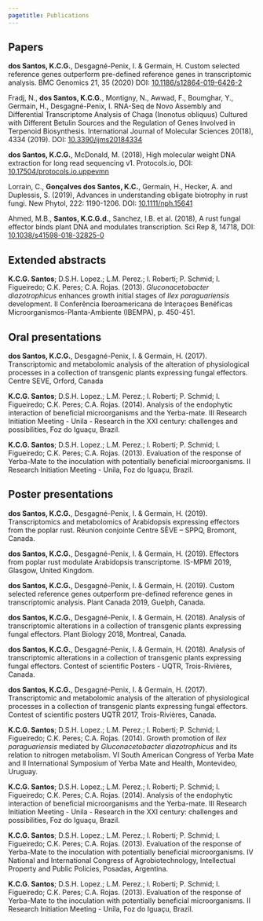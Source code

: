 ---
pagetitle: Publications
---

<link rel="stylesheet" href="styles.css" type="text/css">

## Papers

**dos Santos, K.C.G.**, Desgagné-Penix, I. & Germain, H. Custom selected reference genes outperform pre-defined reference genes in transcriptomic analysis. BMC Genomics 21, 35 (2020) DOI: [10.1186/s12864-019-6426-2](https://doi.org/10.1186/s12864-019-6426-2)

Fradj, N., **dos Santos, K.C.G.**, Montigny, N., Awwad, F., Boumghar, Y., Germain, H., Desgagné-Penix, I. RNA-Seq de Novo Assembly and Differential Transcriptome Analysis of Chaga (Inonotus obliquus) Cultured with Different Betulin Sources and the Regulation of Genes Involved in Terpenoid Biosynthesis. International Journal of Molecular Sciences 20(18), 4334 (2019). DOI: [10.3390/ijms20184334](https://doi.org/10.3390/ijms20184334)


**dos Santos, K.C.G.**, McDonald, M. (2018), High molecular weight DNA extraction for long read sequencing v1. Protocols.io, DOI: [10.17504/protocols.io.uppevmn](https://doi.org/10.17504/protocols.io.uppevmn)

Lorrain, C., **Gonçalves dos Santos, K.C.**, Germain, H., Hecker, A. and Duplessis, S. (2019), Advances in understanding obligate biotrophy in rust fungi. New Phytol, 222: 1190-1206. DOI: [10.1111/nph.15641](https://doi.org/10.1111/nph.15641)

Ahmed, M.B., **Santos, K.C.G.d.**, Sanchez, I.B. et al. (2018), A rust fungal effector binds plant DNA and modulates transcription. Sci Rep 8, 14718, DOI: [10.1038/s41598-018-32825-0](https://doi.org/10.1038/s41598-018-32825-0)

## Extended abstracts

**K.C.G. Santos**; D.S.H. Lopez.; L.M. Perez.; l. Roberti; P. Schmid; I. Figueiredo; C.K. Peres; C.A.
Rojas. (2013). _Gluconacetobacter diazotrophicus_ enhances growth initial stages of _Ilex paraguariensis_
development. II Conferência Iberoamericana de Interaçoes Benéficas Microorganismos-Planta-Ambiente
(IBEMPA), p. 450-451.

## Oral presentations

**dos Santos, K.C.G.**, Desgagné-Penix, I. & Germain, H. (2017). Transcriptomic and metabolomic analysis of the alteration of physiological processes in a collection of transgenic plants expressing fungal effectors. Centre SEVE, Orford, Canada

**K.C.G. Santos**; D.S.H. Lopez.; L.M. Perez.; l. Roberti; P. Schmid; I. Figueiredo; C.K. Peres; C.A. Rojas. (2014). Analysis of the endophytic interaction of beneficial microorganisms and the Yerba-mate. III Research Initiation Meeting - Unila - Research in the XXI century: challenges and possibilities, Foz do Iguaçu, Brazil.

**K.C.G. Santos**; D.S.H. Lopez.; L.M. Perez.; l. Roberti; P. Schmid; I. Figueiredo; C.K. Peres; C.A. Rojas. (2013). Evaluation of the response of Yerba-Mate to the inoculation with potentially beneficial microorganisms. II Research Initiation Meeting - Unila, Foz do Iguaçu, Brazil.

## Poster presentations

**dos Santos, K.C.G.**, Desgagné-Penix, I. & Germain, H. (2019). Transcriptomics and metabolomics of Arabidopsis expressing effectors from the poplar rust. Réunion conjointe Centre SÈVE – SPPQ, Bromont, Canada.

**dos Santos, K.C.G.**, Desgagné-Penix, I. & Germain, H. (2019). Effectors from poplar rust modulate Arabidopsis transcriptome. IS-MPMI 2019, Glasgow, United
Kingdom.

**dos Santos, K.C.G.**, Desgagné-Penix, I. & Germain, H. (2019). Custom selected reference genes outperform pre-defined reference genes in transcriptomic
analysis. Plant Canada 2019, Guelph, Canada.

**dos Santos, K.C.G.**, Desgagné-Penix, I. & Germain, H. (2018). Analysis of transcriptomic alterations in a collection of transgenic plants expressing fungal effectors. Plant Biology 2018, Montreal, Canada.

**dos Santos, K.C.G.**, Desgagné-Penix, I. & Germain, H. (2018). Analysis of transcriptomic alterations in a collection of transgenic plants expressing fungal effectors. Contest of scientific Posters - UQTR, Trois-Rivières, Canada.

**dos Santos, K.C.G.**, Desgagné-Penix, I. & Germain, H. (2017). Transcriptomic and metabolomic analysis of the alteration of physiological processes in a collection of transgenic plants expressing fungal effectors. Contest of scientific posters UQTR 2017, Trois-Rivières, Canada.

**K.C.G. Santos**; D.S.H. Lopez.; L.M. Perez.; l. Roberti; P. Schmid; I. Figueiredo; C.K. Peres; C.A. Rojas. (2014). Growth promotion of _Ilex paraguariensis_ mediated by _Gluconacetobacter diazotrophicus_ and its relation to nitrogen metabolism. VI South American Congress of Yerba Mate and II International Symposium of Yerba Mate and Health, Montevideo, Uruguay.

**K.C.G. Santos**; D.S.H. Lopez.; L.M. Perez.; l. Roberti; P. Schmid; I. Figueiredo; C.K. Peres; C.A.
Rojas. (2014). Analysis of the endophytic interaction of beneficial microorganisms and the Yerba-mate. III Research Initiation Meeting - Unila - Research in the XXI century: challenges and possibilities, Foz do Iguaçu, Brazil.

**K.C.G. Santos**; D.S.H. Lopez.; L.M. Perez.; l. Roberti; P. Schmid; I. Figueiredo; C.K. Peres; C.A. Rojas. (2013). Evaluation of the response of Yerba-Mate to the inoculation with potentially beneficial microorganisms. IV National and International Congress of Agrobiotechnology, Intellectual Property and Public Policies, Posadas, Argentina.

**K.C.G. Santos**; D.S.H. Lopez.; L.M. Perez.; l. Roberti; P. Schmid; I. Figueiredo; C.K. Peres; C.A. Rojas. (2013). Evaluation of the response of Yerba-Mate to the inoculation with potentially beneficial microorganisms. II Research Initiation Meeting - Unila, Foz do Iguaçu, Brazil.